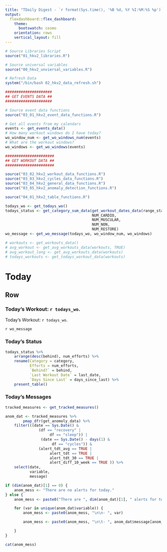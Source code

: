 ```yaml
---
title: "TDaily Digest - `r format(Sys.time(), '%B %d, %Y %I:%M:%S %p')`"
output: 
  flexdashboard::flex_dashboard:
    theme:
      bootswatch: cosmo
    orientation: rows
    vertical_layout: fill
---
```


```r
# Source Libraries Script
source("01_hkv2_libraries.R")

# Source universal variables
source("00_hkv2_unviersal_variables.R")

# Refresh Data
system("/bin/bash 02_hkv2_data_refresh.sh")

#####################
## GET EVENTS DATA ##
#####################

# Source event data functions
source("03_01_hkv2_event_data_functions.R")

# Get all events from my calendars
events <- get_events_data()
# How many workout windows do I have today?
wo_window_num <- get_wo_windows_num(events)
# What are the workout windows?
wo_windows <- get_wo_windows(events)

######################
## GET WORKOUT DATA ##
######################

source("03_02_hkv2_workout_data_functions.R")
source("03_03_hkv2_cycles_data_functions.R")
source("03_04_hkv2_general_data_functions.R")
source("03_05_hkv2_anomaly_detection_functions.R")

source("04_01_hkv2_table_functions.R")

todays_wo <- get_todays_wo()
todays_status <- get_category_sum_data(get_workout_dates_data(range_start),
                                       NUM_CARDIO,
                                       NUM_MUSCULAR,
                                       NUM_NON,
                                       NUM_RESTORE)
wo_message <- get_wo_message(todays_wo, wo_window_num, wo_windows)

# workouts <- get_workouts_data()
# avg_workout <- get_avg_workouts_data(workouts, TRUE)
# avg_workout_long <- get_avg_workouts_data(workouts)
# todays_workouts <- get_todays_workout_data(workouts)
```

Today
=====================================

Row
-----------------------------------------------------------------------

### Today's Workout: `r todays_wo`.

Today's Workout: `r todays_wo`.

`r wo_message`

### Today's Status

```r
todays_status %>% 
    arrange(desc(behind), num_efforts) %>% 
    rename(Category = category,
           Efforts = num_efforts,
           `Behind?` = behind,
           `Last Workout Date` = last_date,
           `Days Since Last` = days_since_last) %>% 
    present_table()
```

### Today's Messages

```r
tracked_measures <- get_tracked_measures()

anom_dat <- tracked_measures %>%
        pmap_dfr(get_anomoly_data) %>%
    filter(((date == Sys.Date() &
               (df == "recovery" |
                    df == "sleep")) |
                (date == Sys.Date() - days(1) &
                     df == "cycles")) &
               (alert_tdt_avg == TRUE |
                    alert_tdt == TRUE |
                    alert_tdt_30 == TRUE |
                    alert_diff_10_week == TRUE )) %>%
    select(date,
           variable,
           message)

if (dim(anom_dat)[1] == 0) {
    anom_mess <- "There are no alerts for today."
} else {
    anom_mess <- paste0("There are ", dim(anom_dat)[1], " alerts for today.")

    for (var in unique(anom_dat$variable)) {
        anom_mess <- paste0(anom_mess, "\n\n- ", var)

        anom_mess <- paste0(anom_mess, "\n\t- ", anom_dat$message[anom_dat$variable == var])

    }
}

cat(anom_mess)
```
